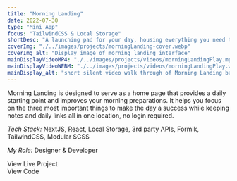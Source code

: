 ```yaml
---
title: "Morning Landing"
date: 2022-07-30
type: "Mini App"
focus: "TailwindCSS & Local Storage"
shortDesc: "A launching pad for your day, housing everything you need to focus fire on what matters most."
coverImg: "./../images/projects/morningLanding-cover.webp"
coverImg_alt: "Display image of morning landing interface"
mainDisplayVideoMP4: "./../images/projects/videos/morningLandingPlay.mp4"
mainDisplayVideoWEBM: "./../images/projects/videos/morningLandingPlay.webm"
mainDisplay_alt: "short silent video walk through of Morning Landing basic layout"
---
```



Morning Landing is designed to serve as a home page that provides a daily starting point and improves your morning preparations. It helps you focus on the three most important things to make the day a success while keeping notes and daily links all in one location, no login required.

<div className="divider"></div>

<p className="basicText light">
  <em className="sectionSubhead light">Tech Stack:</em> NextJS, React, Local
  Storage, 3rd party APIs, Formik, TailwindCSS, Modular SCSS
</p>
<p className="basicText light mb-10">
  <em className="sectionSubhead light">My Role:</em> Designer & Developer
</p>
<IconButton to="https://morning-landing.vercel.app/" classes={["white"]}>
  <div className="rounded-full border-[2px] border-white p-[8px] mr-4">
    <Icon className="text-white flex-1" icon="entypo:rocket" width="24" />
  </div>
  View Live Project
</IconButton>
<IconButton
  to="https://github.com/gschadegg/MorningLanding"
  classes={["white", "mt-4", "mb-10"]}
>
  <div className="rounded-full border-[2px] border-white px-1 pt-1.5 mr-4">
    <Icon
      className="text-white flex-1"
      icon="teenyicons:github-solid"
      width="28"
    />
  </div>
  View Code
</IconButton>
